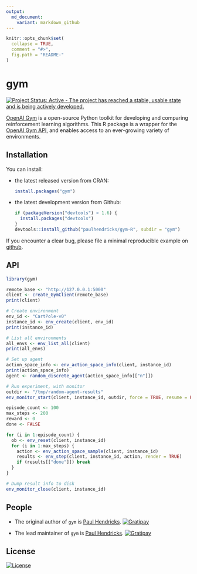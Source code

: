 ```yaml
---
output:
  md_document:
    variant: markdown_github
---
```


<!-- README.md is generated from README.Rmd. Please edit that file -->

```r
knitr::opts_chunk$set(
  collapse = TRUE,
  comment = "#>",
  fig.path = "README-"
)
```

# gym

[![Project Status: Active - The project has reached a stable, usable state and is being actively developed.](http://www.repostatus.org/badges/0.1.0/active.svg)](http://www.repostatus.org/#active)

[OpenAI Gym](https://github.com/openai/gym) is a open-source Python toolkit for developing and comparing reinforcement learning algorithms. This R package is a wrapper for the [OpenAI Gym API](https://github.com/openai/gym-http-api), and enables access to an ever-growing variety of environments.

## Installation

You can install:

* the latest released version from CRAN: 

    ```R
    install.packages("gym")
    ````

* the latest development version from Github: 

    ```R
    if (packageVersion("devtools") < 1.6) {
      install.packages("devtools")
    }
    devtools::install_github("paulhendricks/gym-R", subdir = "gym")
    ```

If you encounter a clear bug, please file a minimal reproducible example on [github](https://github.com/paulhendricks/gym-R/issues).

## API

```R
library(gym)

remote_base <- "http://127.0.0.1:5000"
client <- create_GymClient(remote_base)
print(client)

# Create environment
env_id <- "CartPole-v0"
instance_id <- env_create(client, env_id)
print(instance_id)

# List all environments
all_envs <- env_list_all(client)
print(all_envs)

# Set up agent
action_space_info <- env_action_space_info(client, instance_id)
print(action_space_info)
agent <- random_discrete_agent(action_space_info[["n"]])

# Run experiment, with monitor
outdir <- "/tmp/random-agent-results"
env_monitor_start(client, instance_id, outdir, force = TRUE, resume = FALSE)

episode_count <- 100
max_steps <- 200
reward <- 0
done <- FALSE

for (i in 1:episode_count) {
  ob <- env_reset(client, instance_id)
  for (i in 1:max_steps) {
    action <- env_action_space_sample(client, instance_id)
    results <- env_step(client, instance_id, action, render = TRUE)
    if (results[["done"]]) break
  }
}

# Dump result info to disk
env_monitor_close(client, instance_id)
```

## People

* The original author of `gym` is [Paul Hendricks](https://github.com/paulhendricks). [![Gratipay](https://img.shields.io/gratipay/JSFiddle.svg)](https://gratipay.com/~paulhendricks/)

* The lead maintainer of `gym` is [Paul Hendricks](https://github.com/paulhendricks).  [![Gratipay](https://img.shields.io/gratipay/JSFiddle.svg)](https://gratipay.com/~paulhendricks/)

## License

[![License](http://img.shields.io/:license-mit-blue.svg)](https://github.com/paulhendricks/gym-R/blob/master/gym/LICENSE)
